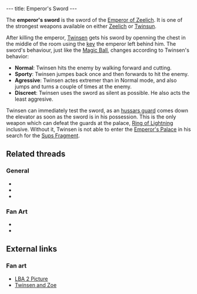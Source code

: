 ---
title: Emperor's Sword
---

{{twinsunica import}}{{Infobox Item
 |image=Sword.gif
 |type=weapon
 |critical=yes
 |magical=no
 |unique=yes
 |lba1=
 |lba2=yes
 |upgrades=no
 |rowposition=1
 |columnposition=7
 |effect=none
 |effectamount=
 |purpose=
 |combattype=enemies
 |powerlevel=fire
 |rate=varies behavior
 |range=none
 |damage=high
}}

The '''emperor's sword''' is the sword of the [[Emperor of Zeelich]]. It is one of the strongest weapons available on either [[Zeelich]] or [[Twinsun]].

After killing the emperor, [[Twinsen]] gets his sword by openning the chest in the middle of the room using the [[key]] the emperor left behind him. The sword's behaviour, just like the [[Magic Ball]], changes according to Twinsen's behavior:

* '''Normal''': Twinsen hits the enemy by walking forward and cutting.
* '''Sporty''': Twinsen jumpes back once and then forwards to hit the enemy.
* '''Agressive''': Twinsen actes extremer than in Normal mode, and also jumps and turns a couple of times at the enemy.
* '''Discreet''': Twinsen uses the sword as silent as possible. He also acts the least aggresive.

Twinsen can immediately test the sword, as an [[hussars guard]] comes down the elevator as soon as the sword is in his possession. This is the only weapon which can defeat the guards at the palace, [[Ring of Lightning]] inclusive. Without it, Twinsen is not able to enter the [[Emperor's Palace]] in his search for the [[Sups Fragment]].

==Related threads==
===General===
* {{thread|id=9366|title=Sword on twinsun in LBA2}}
* {{thread|id=8398|title=Sword fighting}}
* {{thread|id=5693|title=Twinsen's/emperor's sword.}}

===Fan Art===
* {{thread|id=11287|title=Twinsen}}
* {{post|id=37768|title=Twinsen's son/daughter}}

==External links==
===Fan art===
* [http://www.deviantart.com/view/12986693/ LBA 2 Picture]
* [http://www.deviantart.com/view/1047280/ Twinsen and Zoe]